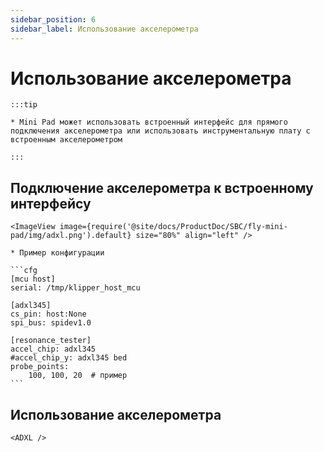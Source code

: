 ```yaml
---
sidebar_position: 6
sidebar_label: Использование акселерометра
---
```





# Использование акселерометра

    :::tip

    * Mini Pad может использовать встроенный интерфейс для прямого подключения акселерометра или использовать инструментальную плату с встроенным акселерометром

    :::

## Подключение акселерометра к встроенному интерфейсу

    <ImageView image={require('@site/docs/ProductDoc/SBC/fly-mini-pad/img/adxl.png').default} size="80%" align="left" />

    * Пример конфигурации

    ```cfg
    [mcu host]
    serial: /tmp/klipper_host_mcu

    [adxl345]
    cs_pin: host:None
    spi_bus: spidev1.0

    [resonance_tester]
    accel_chip: adxl345
    #accel_chip_y: adxl345 bed
    probe_points:
        100, 100, 20  # пример
    ```

## Использование акселерометра

    <ADXL />